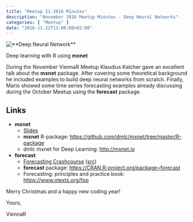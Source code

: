 ```yaml
---
title: "Meetup 11-2016 Minutes"
description: "November 2016 Meetup Minutes - Deep Neural Networks"
categories: [ "Meetup" ]
date: "2016-11-22T13:00:00+02:00"
---
```


<img src="/images/deepnet.png" title="**Deep Neural Network**" alt="**Deep Neural Network**" border="0" />

Deep learning with R using **mxnet**

<!--more-->

During the November ViennaR Meetup Klaudius Kalcher gave an excellent talk about the **mxnet** package. After covering some theoretical background he included examples to build deep neural networks from scratch. 
Finally, Mario showed some time series forecasting examples already discussing during the October Meetup using the **forecast** package.

## Links

- **mxnet**
  - [Slides](/slides/kalcher_deeplearning.pdf)
  - **mxnet** R-package: <https://github.com/dmlc/mxnet/tree/master/R-package>
  - dmlc mxnet for Deep Learning: <http://mxnet.io>
- **forecast**
  - [Forecasting Crashcourse](/slides/forecast_intro2.html) ([src](/slides/forecast_intro2.Rmd))
  - **forecast** package: <https://CRAN.R-project.org/package=forecast>
  - Forecasting: principles and practice book: <https://www.otexts.org/fpp>

Merry Christmas and a happy new coding year!

Yours,

ViennaR
 
